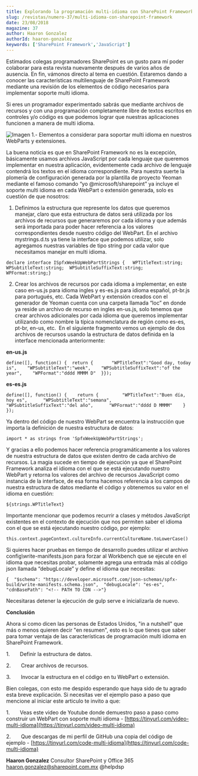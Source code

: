 ```yaml
---
title: Explorando la programación multi-idioma con SharePoint Framework
slug: /revistas/numero-37/multi-idioma-con-sharepoint-framework
date: 23/08/2018
magazine: 37
author: Haaron Gonzalez
authorId: haaron-gonzalez
keywords: ['SharePoint Framework','JavaScript']
---
```






Estimados colegas programadores SharePoint es un gusto para mí poder colaborar para esta revista nuevamente después de varios años de ausencia. En fin, vámonos directo al tema en cuestión. Estaremos dando a conocer las características multilenguaje de SharePoint Framework mediante una revisión de los elementos de código necesarios para implementar soporte multi idioma.

Si eres un programador experimentado sabrás que mediante archivos de recursos y con una programación completamente libre de textos escritos en controles y/o código es que podemos lograr que nuestras aplicaciones funcionen a manera de multi idioma.

![Imagen 1.- Elementos a considerar para soportar multi idioma en nuestros WebParts y extensiones.](../../../images/numero37/multi-idioma-con-sharepoint-framework/image1.png)

La buena noticia es que en SharePoint Framework no es la excepción, básicamente usamos archivos JavaScript por cada lenguaje que queremos implementar en nuestra aplicación, evidentemente cada archivo de lenguaje contendrá los textos en el idioma correspondiente. Para nuestra suerte la plomería de configuración generada por la plantilla de proyecto Yeoman mediante el famoso comando “yo @microsoft/sharepoint” ya incluye el soporte multi idioma en cada WebPart o extensión generada, solo es cuestión de que nosotros:
 1. Definimos la estructura que represente los datos que queremos manejar, claro que esta estructura de datos será utilizada por los archivos de recursos que generaremos por cada idioma y que además será importada para poder hacer referencia a los valores correspondientes desde nuestro código del WebPart. En el archivo mystrings.d.ts ya tiene la interface que podemos utilizar, solo agregamos nuestras variables de tipo string por cada valor que necesitamos manejar en multi idioma.

```
declare interface ISpfxWeekUpWebPartStrings {   WPTitleText:string;  WPSubtitleText:string;  WPSubtitleSuffixText:string;  WPFormat:string;}​
```

2. Crear los archivos de recursos por cada idioma a implementar, en este caso en-us.js para idioma ingles y es-es.js para idioma español, pt-br.js para portugués, etc. Cada WebPart y extensión creados con el generador de Yeoman cuenta con una carpeta llamada “loc” en donde ya reside un archivo de recurso en ingles en-us.js, solo tenemos que crear archivos adicionales por cada idioma que queremos implementar utilizando como nombre la típica nomenclatura de región como es-es, pt-br, en-us, etc.  En el siguiente fragmento vemos un ejemplo de dos archivos de recursos usando la estructura de datos definida en la interface mencionada anteriormente:

**en-us.js**



```
define([], function() {  return {       "WPTitleText":"Good day, today is",    "WPSubtitleText":"week",    "WPSubtitleSuffixText":"of the year",    "WPFormat":"dddd MMMM D"  }});​
```

**es-es.js**

```
define([], function() {    return {         "WPTitleText":"Buen día, hoy es",      "WPSubtitleText":"semana",      "WPSubtitleSuffixText":"del año",      "WPFormat":"dddd D MMMM"    }  });​
```

Ya dentro del código de nuestro WebPart se encuentra la instrucción que importa la definición de nuestra estructura de datos:

```
import * as strings from 'SpfxWeekUpWebPartStrings';​
```

Y gracias a ello podemos hacer referencia programáticamente a los valores de nuestra estructura de datos que existen dentro de cada archivo de recursos. La magia sucede en tiempo de ejecución ya que el SharePoint Framework analiza el idioma con el que se está ejecutando nuestro WebPart y retorna los valores del archivo de recursos JavaScript como instancia de la interface, de esa forma hacemos referencia a los campos de nuestra estructura de datos mediante el código y obtenemos su valor en el idioma en cuestión:

```
${strings.WPTitleText}​
```

Importante mencionar que podemos recurrir a clases y métodos JavaScript existentes en el contexto de ejecución que nos permiten saber el idioma con el que se está ejecutando nuestro código, por ejemplo:

```
this.context.pageContext.cultureInfo.currentCultureName.toLowerCase()​
```

Si quieres hacer pruebas en tiempo de desarrollo puedes utilizar el archivo config\write-manifests.json para forzar al Workbench que se ejecute en el idioma que necesitas probar, solamente agrega una entrada más al código json llamada “debugLocale” y define el idioma que necesitas:

```
{  "$schema": "https://developer.microsoft.com/json-schemas/spfx-build/write-manifests.schema.json",  "debugLocale": "es-es",  "cdnBasePath": "<!-- PATH TO CDN -->"}​
```

Necesitaras detener la ejecución de gulp serve e inicializarla de nuevo.

**Conclusión**

Ahora si como dicen las personas de Estados Unidos, "in a nutshell" que más o menos quieren decir "en resumen", esto es lo que tienes que saber para tomar ventaja de las características de programación multi idioma en SharePoint Framework.

1.       Definir la estructura de datos.

2.       Crear archivos de recursos.

3.       Invocar la estructura en el código en tu WebPart o extensión.

Bien colegas, con esto me despido esperando que haya sido de tu agrado esta breve explicación. Si necesitas ver el ejemplo paso a paso que mencione al iniciar este articulo te invito a que:

1.       Veas este video de Youtube donde demuestro paso a paso como construir un WebPart con soporte multi idioma - [https://tinyurl.com/video-multi-idioma](https://tinyurl.com/video-multi-idioma)

2.       Que descargas de mi perfil de GitHub una copia del código de ejemplo - [https://tinyurl.com/code-multi-idioma](https://tinyurl.com/code-multi-idioma)



**Haaron Gonzalez**
 Consultor SharePoint y Office 365
 haaron.gonzalez@sharepoint.com.mx
 @helpdsp​

 
 

